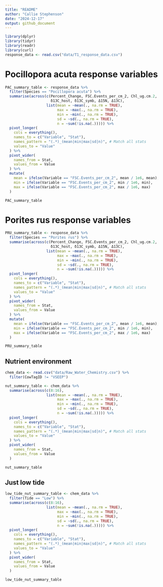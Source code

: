 ```yaml
---
title: "README"
author: "Callie Stephenson"
date: "2024-12-17"
output: github_document
---
```


```r
library(dplyr)
library(tidyr)
library(readr)
library(curl)
response_data <- read.csv("data/T1_response_data.csv")
```

# Pocillopora acuta response variables
```r
PAC_summary_table <- response_data %>%
  filter(Species == "Pocillopora acuta") %>%
  summarise(across(c(Percent_Change, FSC.Events_per_cm_2, Chl_ug.cm.2, δ15N_host, δ15N_symb, 
                     δ13C_host, δ13C_symb, Δ15N, Δ13C), 
                   list(mean = ~mean(., na.rm = TRUE), 
                        max = ~max(., na.rm = TRUE), 
                        min = ~min(., na.rm = TRUE), 
                        sd = ~sd(., na.rm = TRUE), 
                        n = ~sum(!is.na(.))))) %>% 
  pivot_longer(
    cols = everything(),
    names_to = c("Variable", "Stat"),
    names_pattern = "(.*)_(mean|min|max|sd|n)", # Match all stats
    values_to = "Value"
  ) %>%
  pivot_wider(
    names_from = Stat,
    values_from = Value
  ) %>%
  mutate(
    mean = ifelse(Variable == "FSC.Events_per_cm_2", mean / 1e6, mean),
    min = ifelse(Variable == "FSC.Events_per_cm_2", min / 1e6, min),
    max = ifelse(Variable == "FSC.Events_per_cm_2", max / 1e6, max)
  )

PAC_summary_table
```

# Porites rus response variables
```r
PRU_summary_table <- response_data %>%
  filter(Species == "Porites rus") %>%
  summarise(across(c(Percent_Change, FSC.Events_per_cm_2, Chl_ug.cm.2, δ15N_host, δ15N_symb, 
                     δ13C_host, δ13C_symb, Δ15N, Δ13C), 
                   list(mean = ~mean(., na.rm = TRUE), 
                        max = ~max(., na.rm = TRUE), 
                        min = ~min(., na.rm = TRUE), 
                        sd = ~sd(., na.rm = TRUE), 
                        n = ~sum(!is.na(.))))) %>% 
  pivot_longer(
    cols = everything(),
    names_to = c("Variable", "Stat"),
    names_pattern = "(.*)_(mean|min|max|sd|n)", # Match all stats
    values_to = "Value"
  ) %>%
  pivot_wider(
    names_from = Stat,
    values_from = Value
  ) %>%
  mutate(
    mean = ifelse(Variable == "FSC.Events_per_cm_2", mean / 1e6, mean),
    min = ifelse(Variable == "FSC.Events_per_cm_2", min / 1e6, min),
    max = ifelse(Variable == "FSC.Events_per_cm_2", max / 1e6, max)
  )

PRU_summary_table
```

## Nutrient environment
```r
chem_data <- read.csv("data/Raw_Water_Chemistry.csv") %>% 
  filter(CowTagID != "VSEEP")
```

```r
nut_summary_table <- chem_data %>%
  summarise(across(c(8:16), 
                   list(mean = ~mean(., na.rm = TRUE), 
                        max = ~max(., na.rm = TRUE), 
                        min = ~min(., na.rm = TRUE), 
                        sd = ~sd(., na.rm = TRUE), 
                        n = ~sum(!is.na(.))))) %>% 
  pivot_longer(
    cols = everything(),
    names_to = c("Variable", "Stat"),
    names_pattern = "(.*)_(mean|min|max|sd|n)", # Match all stats
    values_to = "Value"
  ) %>% 
  pivot_wider(
    names_from = Stat,
    values_from = Value
  )

nut_summary_table
```

## Just low tide
```r
low_tide_nut_summary_table <- chem_data %>%
  filter(Tide == "Low") %>% 
  summarise(across(c(8:16), 
                   list(mean = ~mean(., na.rm = TRUE), 
                        max = ~max(., na.rm = TRUE), 
                        min = ~min(., na.rm = TRUE), 
                        sd = ~sd(., na.rm = TRUE), 
                        n = ~sum(!is.na(.))))) %>% 
  pivot_longer(
    cols = everything(),
    names_to = c("Variable", "Stat"),
    names_pattern = "(.*)_(mean|min|max|sd|n)", # Match all stats
    values_to = "Value"
  ) %>% 
  pivot_wider(
    names_from = Stat,
    values_from = Value
  )

low_tide_nut_summary_table
```


